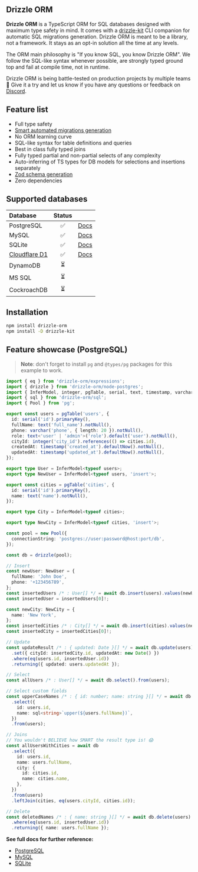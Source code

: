 ## Drizzle ORM

**Drizzle ORM** is a TypeScript ORM for SQL databases designed with maximum type safety in mind. It comes with a [drizzle-kit](https://github.com/drizzle-team/drizzle-kit-mirror) CLI companion for automatic SQL migrations generation. Drizzle ORM is meant to be a library, not a framework. It stays as an opt-in solution all the time at any levels.

The ORM main philosophy is "If you know SQL, you know Drizzle ORM". We follow the SQL-like syntax whenever possible, are strongly typed ground top and fail at compile time, not in runtime.

Drizzle ORM is being battle-tested on production projects by multiple teams 🚀 Give it a try and let us know if you have any questions or feedback on [Discord](https://discord.gg/yfjTbVXMW4).

## Feature list

- Full type safety
- [Smart automated migrations generation](https://github.com/drizzle-team/drizzle-kit-mirror)
- No ORM learning curve
- SQL-like syntax for table definitions and queries
- Best in class fully typed joins
- Fully typed partial and non-partial selects of any complexity
- Auto-inferring of TS types for DB models for selections and insertions separately
- [Zod schema generation](./zod)
- Zero dependencies

## Supported databases

| Database    | Status | |
|:------------|:-------:|:---|
| PostgreSQL  | ✅      | [Docs](./postgresql)|
| MySQL       | ✅      | [Docs](./mysql)|
| SQLite      | ✅      | [Docs](./sqlite)|
| [Cloudflare D1](https://developers.cloudflare.com/d1) | ✅      | [Docs](./cloudflare-d1) |
| DynamoDB    | ⏳      |            |
| MS SQL      | ⏳      |            |
| CockroachDB | ⏳      |            |

## Installation

```bash copy
npm install drizzle-orm
npm install -D drizzle-kit
```

## Feature showcase (PostgreSQL)

> **Note**: don't forget to install `pg` and `@types/pg` packages for this example to work.

```typescript copy
import { eq } from 'drizzle-orm/expressions';
import { drizzle } from 'drizzle-orm/node-postgres';
import { InferModel, integer, pgTable, serial, text, timestamp, varchar } from 'drizzle-orm/pg-core';
import { sql } from 'drizzle-orm/sql';
import { Pool } from 'pg';

export const users = pgTable('users', {
  id: serial('id').primaryKey(),
  fullName: text('full_name').notNull(),
  phone: varchar('phone', { length: 20 }).notNull(),
  role: text<'user' | 'admin'>('role').default('user').notNull(),
  cityId: integer('city_id').references(() => cities.id),
  createdAt: timestamp('created_at').defaultNow().notNull(),
  updatedAt: timestamp('updated_at').defaultNow().notNull(),
});

export type User = InferModel<typeof users>;
export type NewUser = InferModel<typeof users, 'insert'>;

export const cities = pgTable('cities', {
  id: serial('id').primaryKey(),
  name: text('name').notNull(),
});

export type City = InferModel<typeof cities>;

export type NewCity = InferModel<typeof cities, 'insert'>;

const pool = new Pool({
  connectionString: 'postgres://user:password@host:port/db',
});

const db = drizzle(pool);

// Insert
const newUser: NewUser = {
  fullName: 'John Doe',
  phone: '+123456789',
};
const insertedUsers /* : User[] */ = await db.insert(users).values(newUser).returning();
const insertedUser = insertedUsers[0]!;

const newCity: NewCity = {
  name: 'New York',
};
const insertedCities /* : City[] */ = await db.insert(cities).values(newCity).returning();
const insertedCity = insertedCities[0]!;

// Update
const updateResult /* : { updated: Date }[] */ = await db.update(users)
  .set({ cityId: insertedCity.id, updatedAt: new Date() })
  .where(eq(users.id, insertedUser.id))
  .returning({ updated: users.updatedAt });

// Select
const allUsers /* : User[] */ = await db.select().from(users);

// Select custom fields
const upperCaseNames /* : { id: number; name: string }[] */ = await db
  .select({
    id: users.id,
    name: sql<string>`upper(${users.fullName})`,
  })
  .from(users);

// Joins
// You wouldn't BELIEVE how SMART the result type is! 😱
const allUsersWithCities = await db
  .select({
    id: users.id,
    name: users.fullName,
    city: {
      id: cities.id,
      name: cities.name,
    },
  })
  .from(users)
  .leftJoin(cities, eq(users.cityId, cities.id));

// Delete
const deletedNames /* : { name: string }[] */ = await db.delete(users)
  .where(eq(users.id, insertedUser.id))
  .returning({ name: users.fullName });
```

**See full docs for further reference:**

- [PostgreSQL](./postgresql)
- [MySQL](./mysql)
- [SQLite](./sqlite)